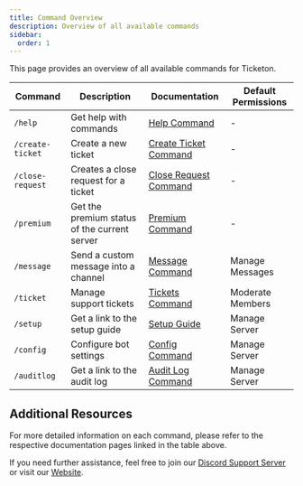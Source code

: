 ```yaml
---
title: Command Overview
description: Overview of all available commands
sidebar:
  order: 1
---
```



This page provides an overview of all available commands for Ticketon.

| Command          | Description                                  | Documentation                                    | Default Permissions |
| ---------------- | -------------------------------------------- | ------------------------------------------------ | ------------------- |
| `/help`          | Get help with commands                       | [Help Command](/commands/help)                   | -                   |
| `/create-ticket` | Create a new ticket                          | [Create Ticket Command](/commands/create-ticket) | -                   |
| `/close-request` | Creates a close request for a ticket         | [Close Request Command](/commands/close-request) | -                   |
| `/premium`       | Get the premium status of the current server | [Premium Command](/commands/premium)             | -                   |
| `/message`       | Send a custom message into a channel         | [Message Command](/commands/message)             | Manage Messages     |
| `/ticket`        | Manage support tickets                       | [Tickets Command](/commands/tickets)             | Moderate Members    |
| `/setup`         | Get a link to the setup guide                | [Setup Guide](/start/intro)                      | Manage Server       |
| `/config`        | Configure bot settings                       | [Config Command](/commands/config)               | Manage Server       |
| `/auditlog`      | Get a link to the audit log                  | [Audit Log Command](/commands/auditlog)          | Manage Server       |

## Additional Resources

For more detailed information on each command, please refer to the respective documentation pages linked in the table above.

If you need further assistance, feel free to join our [Discord Support Server](https://ticketon.app/discord) or visit our [Website](https://ticketon.app).

<LinkCard
  title="Discord Support Server"
  description="Join our Discord server for support and community discussions."
  href="https://ticketon.app/discord"
  icon="discord"
  target="_blank"
/>
